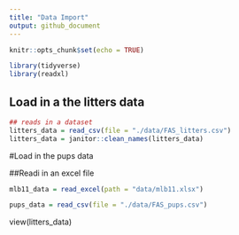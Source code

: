 ```yaml
---
title: "Data Import"
output: github_document
---
```


```r
knitr::opts_chunk$set(echo = TRUE)

library(tidyverse)
library(readxl)

```

## Load in a the litters data

```r
## reads in a dataset
litters_data = read_csv(file = "./data/FAS_litters.csv")
litters_data = janitor::clean_names(litters_data)

```

#Load in the pups data

##Readi in an excel file

```r
mlb11_data = read_excel(path = "data/mlb11.xlsx")
```

```r
pups_data = read_csv(file = "./data/FAS_pups.csv")
```

view(litters_data)


